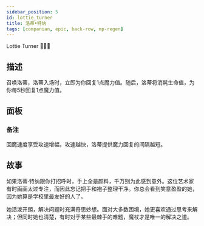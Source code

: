 ```yaml
---
sidebar_position: 5
id: lottie_turner
title: 洛蒂•特纳
tags: [companian, epic, back-row, mp-regen]
---
```


Lottie Turner 👩🏽‍🎨

<!--truncate-->



<CardBasics cardKey={id}/>


## 描述

召唤洛蒂，洛蒂入场时，立即为你回复1点魔力值。随后，洛蒂将消耗生命值，为你每5秒回复1点魔力值。

## 面板


<LevelComponent/>


<CardDynamicTable cardKey={id}/>


<CardComplexTable cardKey={id}/>

### 备注

回魔速度享受攻速增幅，攻速越快，洛蒂提供魔力回复的间隔越短。

## 故事

如果洛蒂·特纳跟你打招呼时，手上全是颜料，千万别为此感到意外。这位艺术家有时画画太过专注，而因此忘记把手和袍子整理干净。你总会看到笑意盈盈的她，因为她算是学校里最友好的人了。

她活泼开朗，解决问题时充满奇思妙想。面对大多数困境，她更喜欢通过思考来解决；但同时她也清楚，有时对于某些最棘手的难题，魔杖才是唯一的解决之道。



